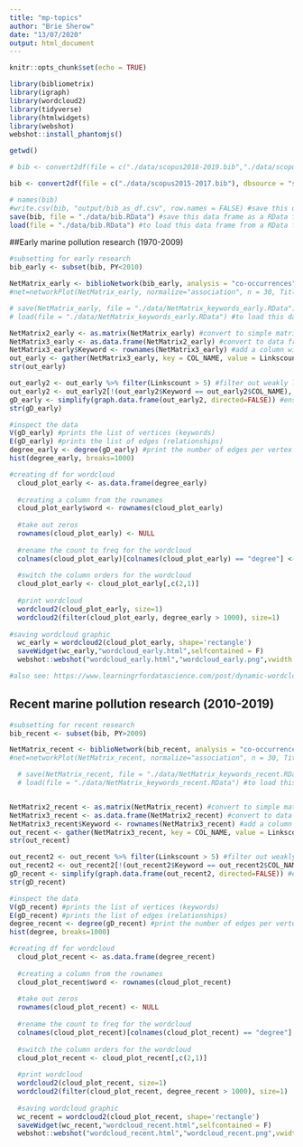 ```yaml
---
title: "mp-topics"
author: "Brie Sherow"
date: "13/07/2020"
output: html_document
---
```


```r
knitr::opts_chunk$set(echo = TRUE)
```

```r
library(bibliometrix)
library(igraph)
library(wordcloud2)
library(tidyverse)
library(htmlwidgets)
library(webshot)
webshot::install_phantomjs()
```


```r
getwd()

# bib <- convert2df(file = c("./data/scopus2018-2019.bib","./data/scopus2015-2017.bib", "./data/scopus2011-2014.bib","./data/scopus2006-2010.bib", "./data/scopus1999-2005.bib","./data/scopus1970-1998.bib"), dbsource = "scopus", format = "bibtex") # Convert to a bibliometric data frame

bib <- convert2df(file = c("./data/scopus2015-2017.bib"), dbsource = "scopus", format = "bibtex") # Test file

# names(bib)
#write.csv(bib, "output/bib_as_df.csv", row.names = FALSE) #save this data frame as a csv file
save(bib, file = "./data/bib.RData") #save this data frame as a RData file (object)
load(file = "./data/bib.RData") #to load this data frame from a RData file (returns an object named "bib")
```
##Early marine pollution research (1970-2009)
```r
#subsetting for early research
bib_early <- subset(bib, PY<2010)

NetMatrix_early <- biblioNetwork(bib_early, analysis = "co-occurrences", network = "author_keywords", sep = ";")
#net=networkPlot(NetMatrix_early, normalize="association", n = 30, Title = "Keyword Co-occurrences", type = "fruchterman", size.cex=TRUE, size=20, remove.multiple=F, edgesize = 10, labelsize=3,label.cex=TRUE,label.n=30,edges.min=2)

# save(NetMatrix_early, file = "./data/NetMatrix_keywords_early.RData") #save this data frame as a RData file (object)
# load(file = "./data/NetMatrix_keywords_early.RData") #to load this data frame from a RData file (returns an object named "NetMatrix_early")

NetMatrix2_early <- as.matrix(NetMatrix_early) #convert to simple matrix
NetMatrix3_early <- as.data.frame(NetMatrix2_early) #convert to data frame
NetMatrix3_early$Keyword <- rownames(NetMatrix3_early) #add a column with keyword names from the rownames
out_early <- gather(NetMatrix3_early, key = COL_NAME, value = Linkscount, -Keyword) #reformat into long df
str(out_early)

out_early2 <- out_early %>% filter(Linkscount > 5) #filter out weakly linked (less than 5)
out_early2 <- out_early2[!(out_early2$Keyword == out_early2$COL_NAME), ] #filter out self matches
gD_early <- simplify(graph.data.frame(out_early2, directed=FALSE)) #ensuring no duplicated edges or self-loops
str(gD_early)

#inspect the data
V(gD_early) #prints the list of vertices (keywords)
E(gD_early) #prints the list of edges (relationships)
degree_early <- degree(gD_early) #print the number of edges per vertex (relationships per keyword)
hist(degree_early, breaks=1000)

#creating df for wordcloud
  cloud_plot_early <- as.data.frame(degree_early)
  
  #creating a column from the rownames
  cloud_plot_early$word <- rownames(cloud_plot_early)
  
  #take out zeros
  rownames(cloud_plot_early) <- NULL
  
  #rename the count to freq for the wordcloud
  colnames(cloud_plot_early)[colnames(cloud_plot_early) == "degree"] <- "freq"
  
  #switch the column orders for the wordcloud
  cloud_plot_early <- cloud_plot_early[,c(2,1)]
  
  #print wordcloud
  wordcloud2(cloud_plot_early, size=1)
  wordcloud2(filter(cloud_plot_early, degree_early > 1000), size=1)
  
#saving wordcloud graphic
  wc_early = wordcloud2(cloud_plot_early, shape='rectangle')
  saveWidget(wc_early,"wordcloud_early.html",selfcontained = F)
  webshot::webshot("wordcloud_early.html","wordcloud_early.png",vwidth = 1992, vheight = 1744, delay = 60)

#also see: https://www.learningrfordatascience.com/post/dynamic-wordclouds-with-wordcloud2/

```

## Recent marine pollution research (2010-2019)
```r
#subsetting for recent research
bib_recent <- subset(bib, PY>2009)

NetMatrix_recent <- biblioNetwork(bib_recent, analysis = "co-occurrences", network = "author_keywords", sep = ";")
#net=networkPlot(NetMatrix_recent, normalize="association", n = 30, Title = "Keyword Co-occurrences", type = "fruchterman", size.cex=TRUE, size=20, remove.multiple=F, edgesize = 10, labelsize=3,label.cex=TRUE,label.n=30,edges.min=2)

  # save(NetMatrix_recent, file = "./data/NetMatrix_keywords_recent.RData") #save this data      frame as a RData file (object)
  # load(file = "./data/NetMatrix_keywords_recent.RData") #to load this data frame from a RData   file (returns an object named "NetMatrix_recent")


NetMatrix2_recent <- as.matrix(NetMatrix_recent) #convert to simple matrix
NetMatrix3_recent <- as.data.frame(NetMatrix2_recent) #convert to data frame
NetMatrix3_recent$Keyword <- rownames(NetMatrix3_recent) #add a column with keyword names from the rownames
out_recent <- gather(NetMatrix3_recent, key = COL_NAME, value = Linkscount, -Keyword) #reformat into long df
str(out_recent)

out_recent2 <- out_recent %>% filter(Linkscount > 5) #filter out weakly linked (less than 5)
out_recent2 <- out_recent2[!(out_recent2$Keyword == out_recent2$COL_NAME), ] #filter out self matches
gD_recent <- simplify(graph.data.frame(out_recent2, directed=FALSE)) #ensuring no duplicated edges or self-loops
str(gD_recent)

#inspect the data
V(gD_recent) #prints the list of vertices (keywords)
E(gD_recent) #prints the list of edges (relationships)
degree_recent <- degree(gD_recent) #print the number of edges per vertex (relationships per keyword)
hist(degree, breaks=1000)

#creating df for wordcloud
  cloud_plot_recent <- as.data.frame(degree_recent)
  
  #creating a column from the rownames
  cloud_plot_recent$word <- rownames(cloud_plot_recent)
  
  #take out zeros
  rownames(cloud_plot_recent) <- NULL
  
  #rename the count to freq for the wordcloud
  colnames(cloud_plot_recent)[colnames(cloud_plot_recent) == "degree"] <- "freq"
  
  #switch the column orders for the wordcloud
  cloud_plot_recent <- cloud_plot_recent[,c(2,1)]
  
  #print wordcloud
  wordcloud2(cloud_plot_recent, size=1)
  wordcloud2(filter(cloud_plot_recent, degree_recent > 1000), size=1)
  
  #saving wordcloud graphic
  wc_recent = wordcloud2(cloud_plot_recent, shape='rectangle')
  saveWidget(wc_recent,"wordcloud_recent.html",selfcontained = F)
  webshot::webshot("wordcloud_recent.html","wordcloud_recent.png",vwidth = 1992, vheight = 1744, delay = 60)

```





